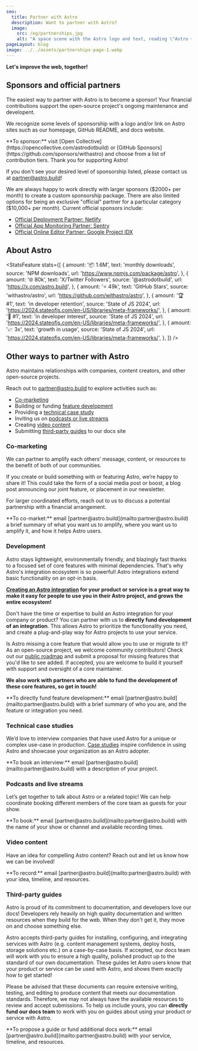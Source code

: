 ```yaml
---
seo:
  title: Partner with Astro
  description: Want to partner with Astro?
  image:
    src: /og/partnerships.jpg
    alt: "A space scene with the Astro logo and text, reading \"Astro + You\""
pageLayout: blog
image: ../../assets/partnerships-page-1.webp
---
```



**Let's improve the web, together!**

## Sponsors and official partners

The easiest way to partner with Astro is to become a sponsor! Your financial contributions support the open-source project's ongoing maintenance and developent.

We recognize some levels of sponsorship with a logo and/or link on Astro sites such as our homepage, GitHub README, and docs website.

<Note>
	**To sponsor:** visit [Open
	Collective](https://opencollective.com/astrodotbuild) or [GitHub
	Sponsors](https://github.com/sponsors/withastro) and choose from a list of
	contribution tiers. Thank you for supporting Astro!
</Note>

If you don't see your desired level of sponsorship listed, please contact us at [partner@astro.build](mailto:partner@astro.build)!

We are always happy to work directly with larger sponsors ($2000+ per month) to create a custom sponsorship package. There are also limited options for being an exclusive "official" partner for a particular category ($10,000+ per month). Current official sponsors include:

- [Official Deployment Partner: Netlify](/blog/netlify-official-deployment-partner/)
- [Official App Monitoring Partner: Sentry](/blog/sentry-official-monitoring-partner/)
- [Official Online Editor Partner: Google Project IDX](/blog/idx-official-online-editor-partner/)

## About Astro

<StatsFeature
	stats={[
		{
			amount: '📦 1.6M',
			text: 'monthly downloads',
			source: 'NPM downloads',
			url: 'https://www.npmjs.com/package/astro',
		},
		{
			amount: '🌐 80k',
			text: 'X/Twitter Followers',
			source: '@astrodotbuild',
			url: 'https://x.com/astro.build',
		},
		{
			amount: '⭐ 49k',
			text: 'GitHub Stars',
			source: 'withastro/astro',
			url: 'https://github.com/withastro/astro',
		},
		{
			amount: '🏆 #1',
			text: 'in developer retention',
			source: 'State of JS 2024',
			url: 'https://2024.stateofjs.com/en-US/libraries/meta-frameworks/',
		},
		{
			amount: '💜 #1',
			text: 'in developer interest',
			source: 'State of JS 2024',
			url: 'https://2024.stateofjs.com/en-US/libraries/meta-frameworks/',
		},
		{
			amount: '📈 3x',
			text: 'growth in usage',
			source: 'State of JS 2024',
			url: 'https://2024.stateofjs.com/en-US/libraries/meta-frameworks/',
		},
	]}
/>

## Other ways to partner with Astro

Astro maintains relationships with companies, content creators, and other open-source projects.

Reach out to [partner@astro.build](mailto:partner@astro.build) to explore activities such as:

- [Co-marketing](#co-marketing)
- Building or funding [feature development](#development)
- Providing a [technical case study](#technical-case-studies)
- Inviting us on [podcasts or live streams](#podcasts-and-live-streams)
- Creating [video content](#video-content)
- Submitting [third-party guides](#third-party-guides) to our docs site

### Co-marketing

We can partner to amplify each others’ message, content, or resources to the benefit of both of our communities.

If you create or build something with or featuring Astro, we’re happy to share it! This could take the form of a social media post or boost, a blog post announcing our joint feature, or placement in our newsletter.

For larger coordinated efforts, reach out to us to discuss a potential partnership with a financial arrangement.

<Note>
	**To co-market:** email [partner@astro.build](mailto:partner@astro.build) a
	brief summary of what you want us to amplify, where you want us to amplify it,
	and how it helps Astro users.
</Note>

### Development

Astro stays lightweight, environmentally friendly, and blazingly fast thanks to a focused set of core features with minimal dependencies. That's why Astro's integration ecosystem is so powerful! Astro integrations extend basic functionality on an opt-in basis.

**[Creating an Astro integration](https://docs.astro.build/en/reference/integrations-reference/) for your product or service is a great way to make it easy for people to use you in their Astro project, and grows the entire ecosystem!**

Don't have the time or expertise to build an Astro integration for your company or product? You can partner with us to **directly fund development of an integration**. This allows Astro to prioritize the functionality you need, and create a plug-and-play way for Astro projects to use your service.

Is Astro missing a core feature that would allow you to use or migrate to it? As an open-source project, we welcome community contributors! Check out our [public roadmap](https://github.com/withastro/roadmap) and submit a proposal for missing features that you'd like to see added. If accepted, you are welcome to build it yourself with support and oversight of a core maintainer.

**We also work with partners who are able to fund the development of these core features, so get in touch!**

<Note>
	**To directly fund feature development:** email
	[partner@astro.build](mailto:partner@astro.build) with a brief summary of who
	you are, and the feature or integration you need.
</Note>

### Technical case studies

We’d love to interview companies that have used Astro for a unique or complex use-case in production. [Case studies](/case-studies/) inspire confidence in using Astro and showcase your organization as an Astro adopter.

<Note>
	**To book an interview:** email
	[partner@astro.build](mailto:partner@astro.build) with a description of your
	project.
</Note>

### Podcasts and live streams

Let’s get together to talk about Astro or a related topic! We can help coordinate booking different members of the core team as guests for your show.

<Note>
	**To book:** email [partner@astro.build](mailto:partner@astro.build) with the
	name of your show or channel and available recording times.
</Note>

### Video content

Have an idea for compelling Astro content? Reach out and let us know how we can be involved!

<Note>
	**To record:** email [partner@astro.build](mailto:partner@astro.build) with
	your idea, timeline, and resources.
</Note>

### Third-party guides

Astro is proud of its commitment to documentation, and developers love our docs! Developers rely heavily on high quality documentation and written resources when they build for the web. When they don't get it, they move on and choose something else.

Astro accepts third-party guides for installing, configuring, and integrating services with Astro (e.g. content management systems, deploy hosts, storage solutions etc.) on a case-by-case basis. If accepted, our docs team will work with you to ensure a high quality, polished product up to the standard of our own documentation. These guides let Astro users know that your product or service can be used with Astro, and shows them exactly how to get started!

Please be advised that these documents can require extensive writing, testing, and editing to produce content that meets our documentation standards. Therefore, we may not always have the available resources to review and accept submissions. To help us include yours, you can **directly fund our docs team** to work with you on guides about using your product or service with Astro.

<Note>
	**To propose a guide or fund additional docs work:** email
	[partner@astro.build](mailto:partner@astro.build) with your service, timeline,
	and resources.
</Note>
